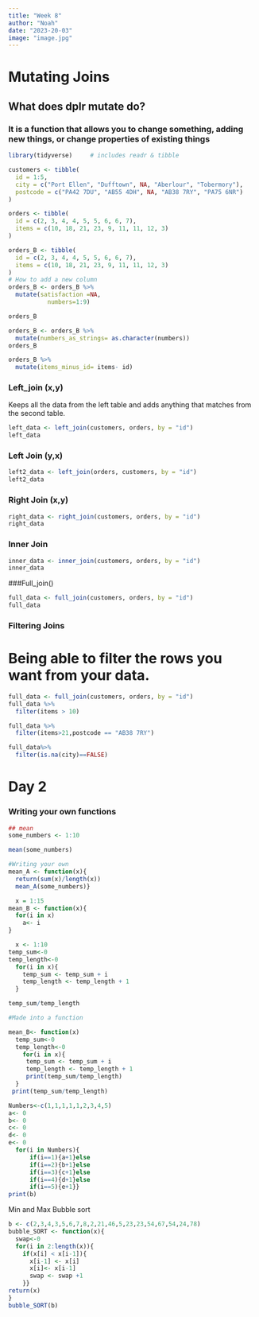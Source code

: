 ```yaml
---
title: "Week 8"
author: "Noah"
date: "2023-20-03"
image: "image.jpg"
---
```


# Mutating Joins

## What does dplr mutate do?

### It is a function that allows you to change something, adding new things, or change properties of existing things

```r

library(tidyverse)     # includes readr & tibble

```

```r
customers <- tibble(
  id = 1:5,
  city = c("Port Ellen", "Dufftown", NA, "Aberlour", "Tobermory"),
  postcode = c("PA42 7DU", "AB55 4DH", NA, "AB38 7RY", "PA75 6NR")
)
```

```r
orders <- tibble(
  id = c(2, 3, 4, 4, 5, 5, 6, 6, 7),
  items = c(10, 18, 21, 23, 9, 11, 11, 12, 3)
)
```

```r
orders_B <- tibble(
  id = c(2, 3, 4, 4, 5, 5, 6, 6, 7),
  items = c(10, 18, 21, 23, 9, 11, 11, 12, 3)
)
# How to add a new column
orders_B <- orders_B %>%
  mutate(satisfaction =NA,
           numbers=1:9)

orders_B

```

```r
orders_B <- orders_B %>%
  mutate(numbers_as_strings= as.character(numbers))
orders_B
```

```r
orders_B %>%
  mutate(items_minus_id= items- id)


```

### Left_join (x,y)

Keeps all the data from the left table and adds anything that matches from the second table.

```r
left_data <- left_join(customers, orders, by = "id")
left_data
```

### Left Join (y,x)

```r
left2_data <- left_join(orders, customers, by = "id")
left2_data
```

### Right Join (x,y)

```r
right_data <- right_join(customers, orders, by = "id")
right_data
```

### Inner Join

```r
inner_data <- inner_join(customers, orders, by = "id")
inner_data

```

###Full_join()

```r
full_data <- full_join(customers, orders, by = "id")
full_data

```

### Filtering Joins

# Being able to filter the rows you want from your data.

```r
full_data <- full_join(customers, orders, by = "id")
full_data %>%
  filter(items > 10)

full_data %>%
  filter(items>21,postcode == "AB38 7RY")
```

```r
full_data%>%
  filter(is.na(city)==FALSE)
```

# Day 2

### Writing your own functions

```r
## mean
some_numbers <- 1:10

mean(some_numbers)

#Writing your own
mean_A <- function(x){
  return(sum(x)/length(x))
  mean_A(some_numbers)}

  x = 1:15
mean_B <- function(x){
  for(i in x)
    a<- i
}
```

```r
  x <- 1:10
temp_sum<-0
temp_length<-0
  for(i in x){
    temp_sum <- temp_sum + i
    temp_length <- temp_length + 1
  }

temp_sum/temp_length

#Made into a function

mean_B<- function(x)
  temp_sum<-0
  temp_length<-0
    for(i in x){
     temp_sum <- temp_sum + i
     temp_length <- temp_length + 1
     print(temp_sum/temp_length)
  }
 print(temp_sum/temp_length)


```

```r
Numbers<-c(1,1,1,1,1,2,3,4,5)
a<- 0
b<- 0
c<- 0
d<- 0
e<- 0
  for(i in Numbers){
      if(i==1){a+1}else
      if(i==2){b+1}else
      if(i==3){c+1}else
      if(i==4){d+1}else
      if(i==5){e+1}}
print(b)

```

Min and Max Bubble sort

```r
b <- c(2,3,4,3,5,6,7,8,2,21,46,5,23,23,54,67,54,24,78)
bubble_SORT <- function(x){
  swap<-0
  for(i in 2:length(x)){
    if(x[i] < x[i-1]){
      x[i-1] <- x[i]
      x[i]<- x[i-1]
      swap <- swap +1
    }}
return(x)
}
bubble_SORT(b)
```
